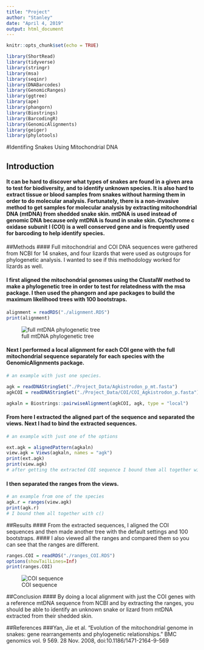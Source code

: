 ```yaml
---
title: "Project"
author: "Stanley"
date: "April 4, 2019"
output: html_document
---
```


```r
knitr::opts_chunk$set(echo = TRUE)
```

```r
library(ShortRead)
library(tidyverse)
library(stringr)
library(msa)
library(seqinr)
library(DNABarcodes)
library(GenomicRanges)
library(ggtree)
library(ape)
library(phangorn)
library(Biostrings)
library(BarcodingR)
library(GenomicAlignments)
library(geiger)
library(phylotools)

```

#Identifing Snakes Using Mitochondrial DNA


## Introduction
#### It can be hard to discover what types of snakes are found in a given area to test for biodiversity, and to identify unknown species. It is also hard to extract tissue or blood samples from snakes without harming them in order to do molecular analysis. Fortunately, there is a non-invasive method to get samples for molecular analysis by extracting mitochondrial DNA (mtDNA) from shedded snake skin. mtDNA is used instead of genomic DNA because only mtDNA is found in snake skin.  Cytochrome c oxidase subunit I (COI) is a well conserved gene and is frequently used for barcoding to help identify species. 


##Methods
#### Full mitochondrial and COI DNA sequences were gathered from NCBI for 14 snakes, and four lizards that were used as outgroups for phylogenetic analysis. I  wanted to see if this methodology worked for lizards as well. 

#### I first aligned the mitochondrial genomes using the ClustalW method to make a phylogenetic tree in order to test for relatedness with the msa package. I then used the phangorn and ape packages to build the maximum likelihood trees with 100 bootstraps. 
```r
alignment = readRDS("./alignment.RDS")
print(alignment) 

```
![full mtDNA phylogenetic tree](./root_full_tree.png)



#### Next I performed a local alignment for each COI gene with the full mitochondrial sequence separately for each species with the GenomicAlignments package. 
```r
# an example with just one species.

agk = readDNAStringSet("./Project_Data/Agkistrodon_p_mt.fasta")
agkCOI = readDNAStringSet("./Project_Data/COI/COI_Agkistrodon_p.fasta")

agkaln = Biostrings::pairwiseAlignment(agkCOI, agk, type = "local")


```



#### From here I extracted the aligned part of the sequence and separated the views. Next I had to bind the extracted sequences. 
```r
# an example with just one of the options

ext.agk = alignedPattern(agkaln)
view.agk = Views(agkaln, names = "agk")
print(ext.agk)
print(view.agk)
# after getting the extracted COI sequence I bound them all together with c()

```


#### I then separated the ranges from the views. 
```r
# an example from one of the species 
agk.r = ranges(view.agk)
print(agk.r)
# I bound them all together with c()
```


##Results
#### From the extracted sequences, I aligned the COI sequences and then made another tree with the default settings and 100 bootstraps.
#### I also viewed all the ranges and compared them so you can see that the ranges are different.
```r
ranges.COI = readRDS("./ranges_COI.RDS")
options(showTailLines=Inf)
print(ranges.COI)
```
![COI sequence](./full_COI_tree.png)


##Conclusion
#### By doing a local alignment with just the COI genes with a reference mtDNA sequence from NCBI and by extracting the ranges, you should be able to identify an unknown snake or lizard from mtDNA extracted from their shedded skin.


##References
###Yan, Jie et al. “Evolution of the mitochondrial genome in snakes: gene rearrangements and phylogenetic relationships.” BMC genomics vol. 9 569. 28 Nov. 2008, doi:10.1186/1471-2164-9-569








